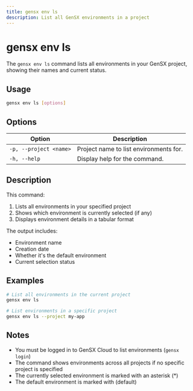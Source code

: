 ```yaml
---
title: gensx env ls
description: List all GenSX environments in a project
---
```


# gensx env ls

The `gensx env ls` command lists all environments in your GenSX project, showing their names and current status.

## Usage

```bash
gensx env ls [options]
```

## Options

| Option                  | Description                                                                  |
| ----------------------- | ---------------------------------------------------------------------------- |
| `-p, --project <name>`  | Project name to list environments for.                                       |
| `-h, --help`            | Display help for the command.                                                |

## Description

This command:

1. Lists all environments in your specified project
2. Shows which environment is currently selected (if any)
3. Displays environment details in a tabular format

The output includes:
- Environment name
- Creation date
- Whether it's the default environment
- Current selection status

## Examples

```bash
# List all environments in the current project
gensx env ls

# List environments in a specific project
gensx env ls --project my-app
```

## Notes

- You must be logged in to GenSX Cloud to list environments (`gensx login`)
- The command shows environments across all projects if no specific project is specified
- The currently selected environment is marked with an asterisk (*)
- The default environment is marked with (default)
